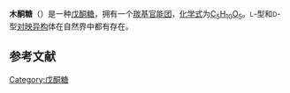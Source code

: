 {{chembox
| Verifiedfields = changed
| verifiedrevid = 470634402
| Reference = <ref>Data is for L-xylulose.</ref><ref>''Merck Index'', 11th Edition, '''9996'''.</ref>
| ImageFileL1 = L-xylulose.png
| ImageSizeL1 = 
| IUPACName = (''3R,4S'')-1,3,4,5-Tetrahydroxypentan-2-one
| OtherNames = threo-Pentulose<br />threo-2-Pentulose
| Section1 = {{Chembox Identifiers
|   ChemSpiderID_Ref = {{chemspidercite|correct|chemspider}}
| ChemSpiderID = 20892
| StdInChI_Ref = {{stdinchicite|correct|chemspider}}
| StdInChI = 1S/C5H10O5/c6-1-3(8)5(10)4(9)2-7/h3,5-8,10H,1-2H2/t3-,5+/m0/s1
| StdInChIKey_Ref = {{stdinchicite|correct|chemspider}}
| StdInChIKey = ZAQJHHRNXZUBTE-WVZVXSGGSA-N
| InChI = 1S/C5H10O5/c6-1-3(8)5(10)4(9)2-7/h3,5-8,10H,1-2H2/t3-,5+/m0/s1
| InChIKey1 = ZAQJHHRNXZUBTE-WVZVXSGGSA-N
| CASNo = 5962-29-8
|  CASNo_Ref = {{cascite|changed|CAS}}
|  CASNo_Comment = (<small>D</small>/<small>L</small>)
| CASNo1 = 551-84-8
|  CASNo1_Ref = {{cascite|correct|CAS}}
|  CASNo1_Comment = (<small>D</small>)
| CASNo2 = 527-50-4
|  CASNo2_Ref = {{cascite|correct|CAS}}
|  CASNo2_Comment = (<small>L</small>)
|   PubChem = 22253
|   ChEBI_Ref = {{ebicite|correct|EBI}}
| ChEBI = 17399
| SMILES = C([C@@H]([C@H](C(=O)CO)O)O)O
  }}
| Section2 = {{Chembox Properties
|   Formula = C<sub>5</sub>H<sub>10</sub>O<sub>5</sub>
|   MolarMass = 150.13 g/mol
|   Appearance = 淡黃色漿狀
|   Density = 
|   MeltingPt = 
|   BoilingPt = 
|   Solubility = 
  }}
| Section3 = {{Chembox Hazards
|   MainHazards = 
|   FlashPt = 
|   Autoignition = 
  }}
}}

'''木酮糖'''（{{lang-en|Xylulose}}）是一种[[戊醣|戊]][[酮糖|酮糖]]，拥有一个[[羰基|羰基]][[官能团|官能团]]，[[化学式|化学式]]为[[C5H10O5|C<sub>5</sub>H<sub>10</sub>O<sub>5</sub>]]。<small>L</small>-型和<small>D</small>-型[[对映异构|对映异构]]体在自然界中都有存在。

== 参考文献 ==
{{Reflist}}

{{醣類}}

{{有机化合物小作品}}
[[Category:戊酮糖|Category:戊酮糖]]